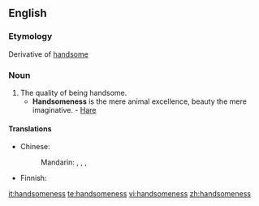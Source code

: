 ==English==

===Etymology===
Derivative of [[handsome]]

===Noun===
{{en-noun|-}}

# The quality of being handsome.
#* '''Handsomeness''' is the mere animal excellence, beauty the mere imaginative. - [[Hare]]

====Translations====
{{trans-top|quality of being handsome}}
* Chinese:
*: Mandarin: {{t|cmn|帥氣|sc=Hani}}, {{t|cmn|帅气|tr=shuàiqi|sc=Hani}}, {{t|cmn|俊俏|tr=jùnqiào|sc=Hani}}, {{t-|cmn|漂亮|tr=piàoliang|sc=Hani}}
{{trans-mid}}
* Finnish: {{t|fi|komeus}}
{{trans-bottom}}

[[it:handsomeness]]
[[te:handsomeness]]
[[vi:handsomeness]]
[[zh:handsomeness]]